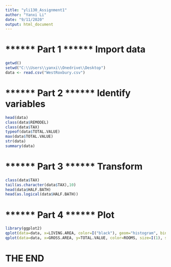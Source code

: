 ---
title: "yli130_Assignment1"
author: "Yanxi Li"
date: "9/11/2020"
output: html_document
---
# ****** Part 1 ******  Import data

```{r}
getwd()
setwd("C:\\Users\\yanxi\\Onedrive\\Desktop")
data <- read.csv("WestRoxbury.csv")
```

# ****** Part 2 ******  Identify variables

```{r}
head(data)
class(data$REMODEL)
class(data$TAX)
typeof(data$TOTAL.VALUE)
max(data$TOTAL.VALUE)
str(data)
summary(data)
```

# ****** Part 3 ******  Transform

```{r}
class(data$TAX)
tail(as.character(data$TAX),10)
head(data$HALF.BATH)
head(as.logical(data$HALF.BATH))
```

# ****** Part 4 ******  Plot 

```{r}
library(ggplot2)
qplot(data=data, x=LIVING.AREA, color=I("black"), geom="histogram", binwidth=50)
qplot(data=data, x=GROSS.AREA, y=TOTAL.VALUE, color=ROOMS, size=I(1), shape=I(15), main="TOTAL.VALUE & GROSS.AREA")
```

# THE END


